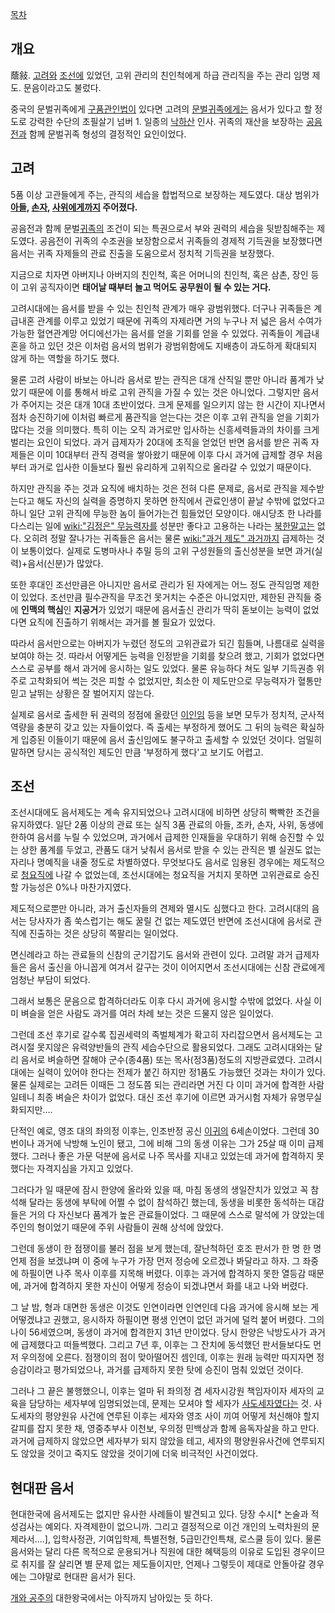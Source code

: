 [[목차]]
== 개요 ==
蔭敍. [[고려]]와 [[조선]]에 있었던, 고위 관리의 친인척에게 하급 관리직을 주는 관리 임명 제도. 문음이라고도 불렀다.

중국의 문벌귀족에게 [[구품관인법]]이 있다면 고려의 [[문벌귀족]]에게는 음서가 있다고 할 정도로 강력한 수단의 초필살기 넘버 1. 일종의 [[낙하산]] 인사. 귀족의 재산을 보장하는 [[공음전]]과 함께 문벌귀족 형성의 결정적인 요인이었다.

== 고려 ==

5품 이상 고관들에게 주는, 관직의 세습을 합법적으로 보장하는 제도였다. 대상 범위가 '''[[아들]], [[손자]], [[사위]]에게까지 주어졌다.'''

공음전과 함께 문벌[[귀족]]의 조건이 되는 특권으로서 부와 권력의 세습을 뒷받침해주는 제도였다. 공음전이 귀족의 수조권을 보장함으로서 귀족들의 경제적 기득권을 보장했다면 음서는 귀족 자제들의 관료 진출을 도움으로서 정치적 기득권을 보장했다.

지금으로 치자면 아버지나 아버지의 친인척, 혹은 어머니의 친인척, 혹은 삼촌, 장인 등이 고위 공직자이면 '''태어날 때부터 놀고 먹어도 공무원이 될 수 있는 거다.'''

고려시대에는 음서를 받을 수 있는 친인척 관계가 매우 광범위했다. 더구나 귀족들은 계급내혼 관계를 이루고 있었기 때문에 귀족의 자제라면 거의 누구나 저 넓은 음서 수여가 가능한 혈연관계망 어디에선가는 음서를 얻을 기회를 얻을 수 있었다. 귀족들이 계급내혼을 하고 있던 것은 이처럼 음서의 범위가 광범위함에도 지배층이 과도하게 확대되지 않게 하는 역할을 하기도 했다.

물론 고려 사람이 바보는 아니라 음서로 받는 관직은 대개 산직일 뿐만 아니라 품계가 낮았기 때문에 이를 통해서 바로 고위 관직을 가질 수 있는 것은 아니었다. 그렇지만 음서가 주어지는 것은 대개 10대 초반이었다. 크게 문제를 일으키지 않는 한 시간이 지나면서 점차 승진하기에 이처럼 빠르게 품관직을 얻는다는 것은 이후 고위 관직을 얻을 기회가 많다는 것을 의미했다. 특히 이는 오직 과거로만 입사하는 신흥세력들과의 차이를 크게 벌리는 요인이 되었다. 과거 급제자가 20대에 초직을 얻었던 반면 음서를 받은 귀족 자제들은 이미 10대부터 관직 경력을 쌓아왔기 때문에 이후 다시 과거에 급제할 경우 처음부터 과거로 입사한 이들보다 훨씬 유리하게 고위직으로 올라갈 수 있었기 때문이다.

하지만 관직을 주는 것과 요직에 배치하는 것은 전혀 다른 문제로, 음서로 관직을 제수받는다고 해도 자신의 실력을 증명하지 못하면 한직에서 관료인생이 끝날 수밖에 없었다고 하니 일단 고위 관직에 무능한 놈이 들어가는건 힘들었던 모양이다. 애시당초 한 나라를 다스리는 일에 [[wiki:"김정은" 무능력자]]를 성분만 좋다고 고용하는 나라는 [[북한]]말고는 없다. 오히려 정말 잘나가는 귀족들은 음서는 물론 [[wiki:"과거 제도" 과거]]까지 급제하는 것이 보통이었다. 실제로 도병마사나 추밀 등의 고위 구성원들의 출신성분을 보면 과거(실력)+음서(신분)가 많았다.

또한 후대인 조선만큼은 아니지만 음서로 관리가 된 자에게는 어느 정도 관직임명 제한이 있었다. 조선만큼 필수관직을 무조건 못거치는 수준은 아니었지만, 제한된 관직들 중에 '''인맥의 핵심'''인 '''지공거'''가 있었기 때문에 음서출신 관리가 딱히 돋보이는 능력이 없었다면 요직에 진출하기 위해서는 과거를 볼 필요가 있었다.

따라서 음서만으로는 아버지가 누렸던 정도의 고위관료가 되긴 힘들며, 나름대로 실력을 보여야 하는 것. 따라서 어떻게든 능력을 인정받을 기회를 찾으려 했고, 기회가 없었다면 스스로 공부를 해서 과거에 응시하는 일도 있었다. 물론 유능하다 쳐도 일부 기득권층 위주로 고착화되어 썩는 것은 피할 수 없었지만, 최소한 이 제도만으로 무능력자가 혈통만 믿고 날뛰는 상황은 잘 벌어지지 않는다.

실제로 음서로 출세한 뒤 권력의 정점에 올랐던 [[이인임]] 등을 보면 모두가 정치적, 군사적 역량을 충분히 갖고 있는 자들이었다. 즉 출세는 부정하게 했어도 그 뒤의 능력은 확실하게 입증된 이들이기 때문에 음서 출신임에도 불구하고 출세할 수 있었던 것이다. 엄밀히 말하면 당시는 공식적인 제도인 만큼 '부정하게 했다'고 보기도 어렵고.

== 조선 ==
조선시대에도 음서제도는 계속 유지되었으나 고려시대에 비하면 상당히 빡빡한 조건을 유지하였다. 일단 2품 이상의 관료 또는 실직 3품 관료의 아들, 조카, 손자, 사위, 동생에 한하여 음서를 누릴 수 있었으며, 과거에서 급제한 인재들을 우대하기 위해 승진할 수 있는 상한 품계를 두었고, 관품도 대거 낮춰서 음서로 받을 수 있는 관직은 별 실권도 없는 자리나 명예직을 내줄 정도로 차별하였다. 무엇보다도 음서로 임용된 경우에는 제도적으로 [[청요직]]에 나갈 수 없었는데, 조선시대에는 청요직을 거치지 못하면 고위관료로 승진할 가능성은 0%나 마찬가지였다. 

제도적으로뿐만 아니라, 과거 출신자들의 견제와 멸시도 심했다고 한다. 고려시대의 음서는 당사자가 좀 쑥스럽기는 해도 꿀릴 건 없는 제도였던 반면에 조선시대에 음서로 관직에 진출하는 것은 상당히 쪽팔리는 일이었다.

면신례라고 하는 관료들의 신참의 군기잡기도 음서와 관련이 있다. 고려말 과거 급제자들은 음서 출신을 아니꼽게 여겨서 갈구는 것이 이어지면서 조선시대에는 신참 관료에게 엄청난 부담이 되었다.

그래서 보통은 문음으로 합격하더라도 이후 다시 과거에 응시할 수밖에 없었다. 사실 이미 벼슬을 얻은 사람도 과거를 여러 차례 보는 것은 드물지 않은 일이었다.


그런데 조선 후기로 갈수록 집권세력의 족벌체계가 확고히 자리잡으면서 음서제도는 고려시절 못지않은 유력양반들의 관직 세습수단으로 활용되었다. 그래도 고려시대와는 달리 음서로 벼슬하면 잘해야 군수(종4품) 또는 목사(정3품)정도의 지방관료였다. 고려시대에는 실력이 있어야 한다는 전제가 붙긴 하지만 정1품도 가능했던 것과는 차이가 있다. 물론 실제로는 고려든 이때든 그 정도쯤 되는 관리라면 거진 다 이미 과거에 합격한 사람일테니 최종 벼슬은 차이가 없었다. 대신 조선 후기에 이르면 과거시험 자체가 유명무실화되지만….

단적인 예로, 영조 대의 좌의정 이후는, 인조반정 공신 [[이귀]]의 6세손이었다. 그런데 30번이나 과거에 낙방해 노인이 됐고, 그에 비해 그의 동생 이유는 그가 25살 때 이미 급제했다. 그러나 좋은 가문 덕분에 음서로 나주 목사를 지내고 있었는데 과거에 합격하지 못했다는 자격지심을 가지고 있었다. 

그러다가 일 때문에 잠시 한양에 올라와 있을 때, 마침 동생의 생일잔치가 있었고 꼭 참석해 달라는 동생에 부탁에 어쩔 수 없이 참석하긴 했는데, 동생을 비롯한 동석하는 대감들은 거의 다 자신보다 품계가 높은 관료들이었다. 그 때문에 스스로 말석에 가 앉았는데 주인의 형이었기 때문에 주위 사람들이 권해 상석에 앉았다. 

그런데 동생이 한 점쟁이를 불러 점을 보게 했는데, 잘난척하던 호조 판서가 한 명 한 명 언제 점을 보겠냐며 이 중에 누구가 가장 먼저 정승에 오르겠나 봐달라고 하자. 그 좌중에 하필이면 나주 목사 이후를 지목해 버렸다. 이후는 과거에 합격하지 못한 열등감 때문에, 과거에 합격하지 못한 자신이 어떻게 정승이 되겠냐면서 화를 내고 나와 버렸다. 

그 날 밤, 형과 대면한 동생은 이것도 인연이라면 인연인데 다음 과거에 응시해 보는 게 어떻겠냐고 권했고, 응시하자 하필이면 평생 인연이 없던 과거에 덜컥 붙어 버렸다. 그의 나이 56세였으며, 동생이 과거에 합격한지 31년 만이었다. 당시 한양은 낙방도사가 과거에 급제했다고 떠들썩했다. 그리고 7년 후, 이후는 그 잔치에 동석했던 판서들보다도 먼저 우의정에 오른다. 점쟁이의 점이 맞아떨어진 셈인데, 이후는 원래 능력만 따지자면 정승감이라고 평가되었으나, 과거를 급제하지 못한 탓에 승진이 멈춰 있었던 것이다.

그러나 그 끝은 불행했으니, 이후는 얼마 뒤 좌의정 겸 세자시강원 책임자이자 세자의 교육을 담당하는 세자부에 임명되었는데, 문제는 모셔야 할 세자가 [[사도세자]]였다는 것. 사도세자의 평양원유 사건에 연루된 이후는 세자와 영조 사이 끼여 어떻게 처신해야 할지 갈피를 잡지 못한 채, 영중추부사 이천보, 우의정 민백상과 함께 음독자살을 하고 만다. 과거에 급제하지 않았으면 세자부가 되지 않았을 테고, 세자의 평양원유사건에 연루되지도 않았을 것이고 죽지도 않았을 것이기에 더욱 비극적인 사건이었다.

 
== 현대판 음서 ==
현대한국에 음서제도는 없지만 유사한 사례들이 발견되고 있다. 당장 수시[* 논술과 적성검사는 예외다. 자격제한이 없으니까. 그리고 결정적으로 이건 개인의 노력차원의 문제라서….], 입학사정관, 기여입학제, 특별전형, 5급민간인특채, 로스쿨 등이 있다. 물론 음서와는 달리 다른 목적으로 운용되거나 직원에 대한 혜택등의 이유로 도입된 경우이므로 취지를 잘 살리면 별 문제 없는 제도들이지만, 언제나 그렇듯이 제대로 안돌아갈 경우에는 그야말로 현대판 음서가 된다.

[[개와 공주]]의 대한왕국에서는 아직까지 남아있는 듯 하다.
